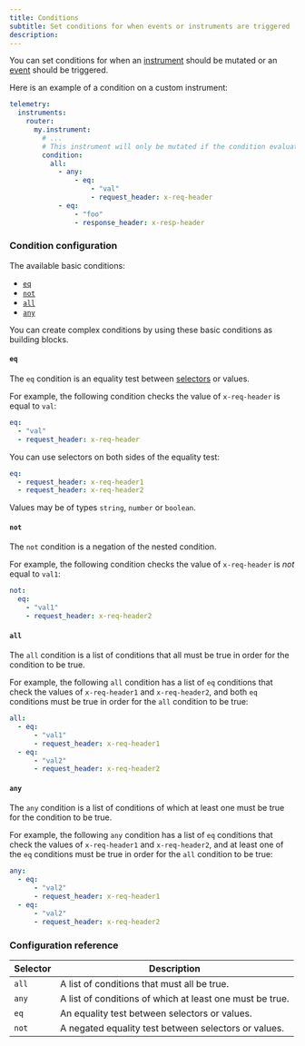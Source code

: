 ```yaml
---
title: Conditions
subtitle: Set conditions for when events or instruments are triggered
description: 
---
```


<EnterpriseFeature />

You can set conditions for when an [instrument](./instruments) should be mutated or an [event](./events) should be triggered.

Here is an example of a condition on a custom instrument:

```yaml title="router.yaml"
telemetry:
  instruments:
    router:
      my.instrument:
        # ...
        # This instrument will only be mutated if the condition evaluates to true
        condition:
          all:
            - any:
                - eq:
                    - "val"
                    - request_header: x-req-header
            - eq:
                - "foo"
                - response_header: x-resp-header
```

### Condition configuration

The available basic conditions:

- [`eq`](#eq)
- [`not`](#not)
- [`all`](#all)
- [`any`](#any)

You can create complex conditions by using these basic conditions as building blocks.

#### `eq`

The `eq` condition is an equality test between [selectors](./selectors) or values.

For example, the following condition checks the value of `x-req-header` is equal to `val`:

```yaml
eq:
  - "val"
  - request_header: x-req-header
```

You can use selectors on both sides of the equality test:

```yaml
eq:
  - request_header: x-req-header1
  - request_header: x-req-header2
```

Values may be of types `string`, `number` or `boolean`.

#### `not`

The `not` condition is a negation of the nested condition.

For example, the following condition checks the value of `x-req-header` is _not_ equal to `val1`:

```yaml
not:
  eq:
    - "val1"
    - request_header: x-req-header2
```

#### `all`

The `all` condition is a list of conditions that all must be true in order for the condition to be true.

For example, the following `all` condition has a list of `eq` conditions that check the values of `x-req-header1` and `x-req-header2`, and both `eq` conditions must be true in order for the `all` condition to be true:

```yaml
all:
  - eq:
      - "val1"
      - request_header: x-req-header1
  - eq:
      - "val2"
      - request_header: x-req-header2
```

#### `any`

The `any` condition is a list of conditions of which at least one must be true for the condition to be true.

For example, the following `any` condition has a list of `eq` conditions that check the values of `x-req-header1` and `x-req-header2`, and at least one of the `eq` conditions must be true in order for the `all` condition to be true:

```yaml
any:
  - eq:
      - "val2"
      - request_header: x-req-header1
  - eq:
      - "val2"
      - request_header: x-req-header2
```

### Configuration reference

| Selector | Description                                              |
|----------|----------------------------------------------------------|
| `all`    | A list of conditions that must all be true.              |
| `any`    | A list of conditions of which at least one must be true. |
| `eq`     | An equality test between selectors or values.            |
| `not`    | A negated equality test between selectors or values.                   |


